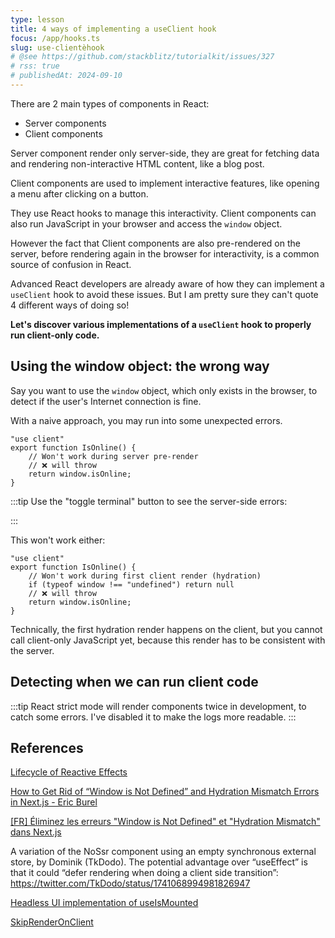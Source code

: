 ```yaml
---
type: lesson
title: 4 ways of implementing a useClient hook
focus: /app/hooks.ts
slug: use-clientèhook
# @see https://github.com/stackblitz/tutorialkit/issues/327
# rss: true
# publishedAt: 2024-09-10
---
```


There are 2 main types of components in React:

- Server components
- Client components

Server component render only server-side,
they are great for fetching data and rendering non-interactive HTML content,
like a blog post.

Client components are used to implement interactive features,
like opening a menu after clicking on a button.

They use React hooks to manage this interactivity.
Client components can also run JavaScript in your browser
and access the `window` object.

However the fact that Client components are also pre-rendered on the server,
before rendering again in the browser for interactivity,
is a common source of confusion in React.

Advanced React developers are already aware of how they can implement a `useClient` hook 
to avoid these issues. But I am pretty sure they can't quote 4 different ways of doing so!

**Let's discover various implementations of a `useClient` hook
to properly run client-only code.**

## Using the window object: the wrong way

Say you want to use the `window` object,
which only exists in the browser, 
to detect if the user's Internet connection is fine.

With a naive approach, 
you may run into some unexpected errors.

```tsx
"use client"
export function IsOnline() {
    // Won't work during server pre-render
    // ❌ will throw
    return window.isOnline;
}
```

:::tip
Use the "toggle terminal" button to see the server-side errors: <div class="inline-block i-ph-terminal-window-duotone" />
:::

This won't work either:
```tsx
"use client"
export function IsOnline() {
    // Won't work during first client render (hydration)
    if (typeof window !== "undefined") return null
    // ❌ will throw
    return window.isOnline;
}
```


Technically, the first hydration render happens on the client, 
but you cannot call client-only JavaScript yet,
because this render has to be consistent with the server.

## Detecting when we can run client code



:::tip
React strict mode will render components twice in development,
to catch some errors.
I've disabled it to make the logs more readable.
:::

## References

[Lifecycle of Reactive Effects](https://react.dev/learn/lifecycle-of-reactive-effects)

[How to Get Rid of “Window is Not Defined” and Hydration Mismatch Errors in Next.js - Eric Burel](https://medium.com/@eric.burel/how-to-get-rid-of-window-is-not-defined-and-hydration-mismatch-errors-in-next-js-567cc51b4a17)

[[FR] Éliminez les erreurs "Window is Not Defined" et "Hydration Mismatch" dans Next.js](https://www.formationnextjs.fr/ressources/hydration-error-window-not-defined-react-next)

A variation of the NoSsr component using an empty synchronous external store, by Dominik (TkDodo). The potential advantage over “useEffect” is that it could “defer rendering when doing a client side transition”: https://twitter.com/TkDodo/status/1741068994981826947

[Headless UI implementation of useIsMounted](https://github.com/tailwindlabs/headlessui/blob/5eb3b12a95a980397d4cf055f120691911631e85/packages/%40headlessui-react/src/hooks/use-is-mounted.ts)

[SkipRenderOnClient](https://gist.github.com/OliverJAsh/e9a588e7e907101affe1a7696a25b1fd#file-skiprenderonclient-tsx-L15)